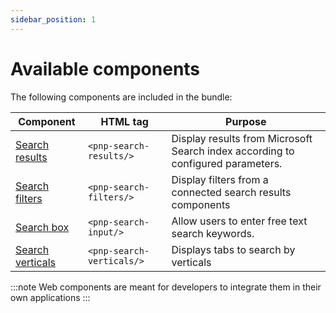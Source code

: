 ```yaml
---
sidebar_position: 1
---
```



# Available components

The following components are included in the bundle:

| Component | HTML tag | Purpose |
| --------- | -------- | ------- |
| [Search results](https://azpnpmodernsearchcoresto.z9.web.core.windows.net/latest/index.html?path=/story/components-search-search-results--basic-query-story) | <CodeBlock language="html">`<pnp-search-results/>`</CodeBlock> | Display results from Microsoft Search index according to configured parameters. |
| [Search filters](https://azpnpmodernsearchcoresto.z9.web.core.windows.net/latest/index.html?path=/story/components-search-search-filters--basic-filters-story) | <CodeBlock language="html">`<pnp-search-filters/>`</CodeBlock> | Display filters from a connected search results components |
| [Search box](https://azpnpmodernsearchcoresto.z9.web.core.windows.net/latest/index.html?path=/story/components-search-search-box--basic-usage-story) | <CodeBlock language="html">`<pnp-search-input/>`</CodeBlock>  | Allow users to enter free text search keywords.
| [Search verticals](https://azpnpmodernsearchcoresto.z9.web.core.windows.net/latest/index.html?path=/story/components-search-search-verticals--basic-usage-story) | <CodeBlock language="html">`<pnp-search-verticals/>`</CodeBlock>  | Displays tabs to search by verticals |

:::note
Web components are meant for developers to integrate them in their own applications
:::